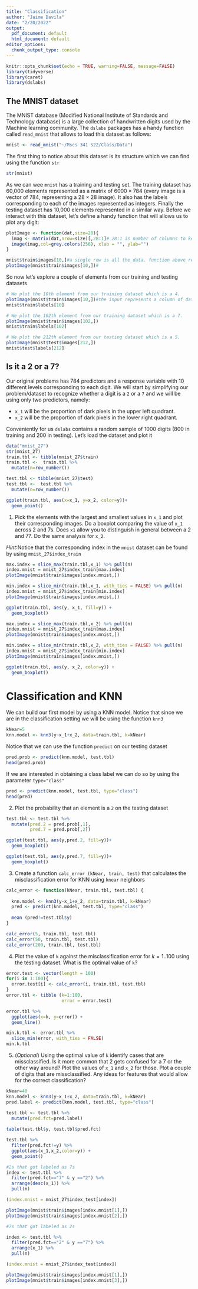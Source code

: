 ```yaml
---
title: "Classification"
author: "Jaime Davila"
date: "2/20/2022"
output:
  pdf_document: default
  html_document: default
editor_options:
  chunk_output_type: console
---
```


```r
knitr::opts_chunk$set(echo = TRUE, warning=FALSE, message=FALSE)
library(tidyverse)
library(caret)
library(dslabs)
```


## The MNIST dataset

The MNIST database (Modified National Institute of Standards and Technology database) is a large collection of handwritten digits used by the Machine learning community. The `dslabs` packages has a handy function called `read_mnist` that allows to load this dataset as follows:

```r
mnist <- read_mnist("~/Mscs 341 S22/Class/Data")
```

The first thing to notice about this dataset is its structure which we can find using the function `str`

```r
str(mnist)
```

As we can wee `mnist` has a training and testing set. The training dataset has 60,000 elements represented as a matrix of $6000 \times 784$ (every image is a vector of 784, representing a $28 \times 28$ image). It also has the labels corresponding to each of the images represented as integers. Finally the testing dataset has 10,000 elements represented in a similar way. Before we interact with this dataset, let's define a handy function that will allows us to plot any digit:

```r
plotImage <- function(dat,size=28){
  imag <- matrix(dat,nrow=size)[,28:1]# 28:1 is number of columns to keep
  image(imag,col=grey.colors(256), xlab = "", ylab="") 
}

mnist$train$images[10,]#a single row is all the data. function above rewrites it into a matrix of 28x28
plotImage(mnist$train$images[10,])#
```

So now let's explore a couple of elements from our training and testing datasets

```r
# We plot the 10th element from our training dataset which is a 4.
plotImage(mnist$train$images[10,])#the input represents a column of data from original
mnist$train$labels[10]

# We plot the 102th element from our training dataset which is a 7.
plotImage(mnist$train$images[102,])
mnist$train$labels[102]

# We plot the 212th element from our testing dataset which is a 5.
plotImage(mnist$test$images[212,])
mnist$test$labels[212]
```

## Is it a 2 or a 7?

Our original problems has 784 predictors and a response variable with 10 different levels corresponding to each digit. We will start by simplifying our problem/dataset to recognize whether a digit is a `2` or a `7` and we will be using only two predictors, namely:

* `x_1` will be the proportion of dark pixels in the upper left quadrant.
* `x_2` will be the proportion of dark pixels in the lower right quadrant.

Conveniently for us `dslabs` contains a random sample of 1000 digits (800 in training and 200 in testing). Let's load the dataset and plot it

```r
data("mnist_27")
str(mnist_27)
train.tbl <- tibble(mnist_27$train)
train.tbl <-  train.tbl %>%
  mutate(n=row_number())

test.tbl <- tibble(mnist_27$test)
test.tbl <-  test.tbl %>%
  mutate(n=row_number())

ggplot(train.tbl, aes(x=x_1, y=x_2, color=y))+
  geom_point()
```

1. Pick the elements with the largest and smallest values in  `x_1` and plot their corresponding images. Do a boxplot comparing the value of `x_1` across 2 and 7s. Does `x1` allow you to distinguish in general between a 2 and 7?. Do the same analysis for `x_2`.

*Hint*:Notice that the corresponding index in the `mnist` dataset can be found by using `mnist_27$index_train`

```r
max.index = slice_max(train.tbl,x_1) %>% pull(n)
index.mnist = mnist_27$index_train[max.index]
plotImage(mnist$train$images[index.mnist,])

min.index = slice_min(train.tbl,x_1, with_ties = FALSE) %>% pull(n)
index.mnist = mnist_27$index_train[min.index]
plotImage(mnist$train$images[index.mnist,])

ggplot(train.tbl, aes(y, x_1, fill=y)) +
  geom_boxplot()
```

```r
max.index = slice_max(train.tbl,x_2) %>% pull(n)
index.mnist = mnist_27$index_train[max.index]
plotImage(mnist$train$images[index.mnist,])

min.index = slice_min(train.tbl,x_2, with_ties = FALSE) %>% pull(n)
index.mnist = mnist_27$index_train[min.index]
plotImage(mnist$train$images[index.mnist,])

ggplot(train.tbl, aes(y, x_2, color=y)) +
  geom_boxplot()
```

# Classification and KNN

We can build our first model by using a KNN model. Notice that since we are in the classification setting we will be using the function `knn3`

```r
kNear=5
knn.model <- knn3(y~x_1+x_2, data=train.tbl, k=kNear)
```

Notice that we can use the function `predict` on our testing dataset

```r
pred.prob <- predict(knn.model, test.tbl)
head(pred.prob)
```

If we are interested in obtaining a class label we can do so by using the parameter `type="class"`

```r
pred <- predict(knn.model, test.tbl, type="class")
head(pred)
```

2. Plot the probability that an element is a `2` on the testing dataset

```r
test.tbl <- test.tbl %>%
  mutate(pred.2 = pred.prob[,1],
         pred.7 = pred.prob[,2])

ggplot(test.tbl, aes(y,pred.2, fill=y))+
  geom_boxplot()

ggplot(test.tbl, aes(y,pred.7, fill=y))+
  geom_boxplot()
```

3. Create a function `calc_error (kNear, train, test)` that calculates the misclassification error for KNN using `knear` neighbors

```r
calc_error <- function(kNear, train.tbl, test.tbl) {
  
  knn.model <- knn3(y~x_1+x_2, data=train.tbl, k=kNear)
  pred <- predict(knn.model, test.tbl, type="class") 
  
  mean (pred!=test.tbl$y)
}

calc_error(5, train.tbl, test.tbl)
calc_error(50, train.tbl, test.tbl)
calc_error(200, train.tbl, test.tbl)
```

4. Plot the value of `k` against the misclassification error for $k=1..100$ using the testing dataset. What is the optimal value of `k`?


```r
error.test <- vector(length = 100) 
for(i in 1:100){
  error.test[i] <- calc_error(i, train.tbl, test.tbl)
}
error.tbl <- tibble (k=1:100,
                     error = error.test)

error.tbl %>%
  ggplot(aes(x=k, y=error)) +
  geom_line()

min.k.tbl <- error.tbl %>% 
  slice_min(error, with_ties = FALSE)
min.k.tbl
```

5. (*Optional*) Using the optimal value of `k` identify cases that are missclassified. Is it more common that 2 gets confused for a 7 or the other way around? Plot the values of `x_1` and `x_2` for those.
Plot a couple of digits that are missclassified. Any ideas for features that would allow for the correct classification?

```r
kNear=40
knn.model <- knn3(y~x_1+x_2, data=train.tbl, k=kNear)
pred.label <- predict(knn.model, test.tbl, type="class") 

test.tbl <- test.tbl %>%
  mutate(pred.fct=pred.label)
  
table(test.tbl$y, test.tbl$pred.fct)

test.tbl %>%
  filter(pred.fct!=y) %>%
  ggplot(aes(x_1,x_2,color=y)) +
  geom_point()

#2s that got labeled as 7s
index <- test.tbl %>%
  filter(pred.fct=="7" & y =="2") %>%
  arrange(desc(x_1)) %>%
  pull(n)

(index.mnist = mnist_27$index_test[index])

plotImage(mnist$train$images[index.mnist[1],])
plotImage(mnist$train$images[index.mnist[2],])

#7s that got labeled as 2s

index <- test.tbl %>%
  filter(pred.fct=="2" & y =="7") %>%
  arrange(x_1) %>%
  pull(n)

(index.mnist = mnist_27$index_test[index])

plotImage(mnist$train$images[index.mnist[1],])
plotImage(mnist$train$images[index.mnist[3],])
```


